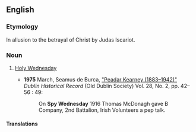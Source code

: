 ==English==

===Etymology===
In allusion to the betrayal of Christ by Judas Iscariot.

===Noun===
{{en-noun|head=[[spy|Spy]] [[Wednesday]]}}

# {{lb|en|Ireland}} [[Holy Wednesday]]
#*'''1975''' March, Seamus de Burca, [http://www.jstor.org/stable/30105497?seq=8#page_scan_tab_contents "Peadar Kearney (1883–1942)"] ''Dublin Historical Record'' (Old Dublin Society) Vol. 28, No. 2, pp. 42–56 : 49:
#*: On '''Spy Wednesday''' 1916 Thomas McDonagh gave B Company, 2nd Battalion, Irish Volunteers a pep talk.

====Translations====
{{trans-see|Holy Wednesday}}